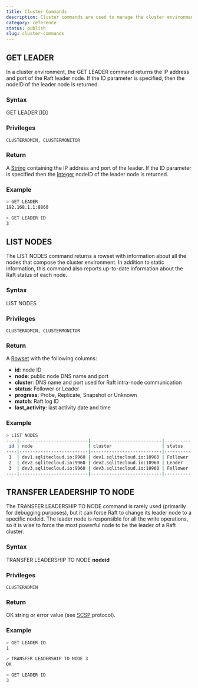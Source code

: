 ```yaml
---
title: Cluster Commands
description: Cluster commands are used to manage the cluster environment, such as listing nodes, getting the leader node, and transferring leadership to a specific node.
category: reference
status: publish
slug: cluster-commands
---
```

## GET LEADER
In a cluster environment, the GET LEADER command returns the IP address and port of the Raft leader node. If the ID parameter is specified, then the nodeID of the leader node is returned.

### Syntax

GET LEADER [ID]

### Privileges

```
CLUSTERADMIN, CLUSTERMONITOR
```

### Return

A <a href="https://github.com/sqlitecloud/sdk/blob/master/PROTOCOL.md" target="_blank">String</a> containing the IP address and port of the leader.
If the ID parameter is specified then the <a href="https://github.com/sqlitecloud/sdk/blob/master/PROTOCOL.md" target="_blank">Integer</a> nodeID of the leader node is returned.

### Example

```bash
> GET LEADER
192.168.1.1:8860

> GET LEADER ID
3
```

## LIST NODES

The LIST NODES command returns a rowset with information about all the nodes that compose the cluster environment. In addition to static information, this command also reports up-to-date information about the Raft status of each node.

### Syntax

LIST NODES

### Privileges

```
CLUSTERADMIN, CLUSTERMONITOR
```

### Return

A <a href="https://github.com/sqlitecloud/sdk/blob/master/PROTOCOL.md" target="_blank">Rowset</a> with the following columns:
* **id**: node ID
* **node**: public node DNS name and port
* **cluster**: DNS name and port used for Raft intra-node communication
* **status**: Follower or Leader
* **progress**: Probe, Replicate, Snapshot or Unknown
* **match**: Raft log ID
* **last_activity**: last activity date and time

### Example

```bash
> LIST NODES
----|--------------------------|---------------------------|----------|-----------|-------|---------------------|
 id | node                     | cluster                   | status   | progress  | match | last_activity       |
----|--------------------------|---------------------------|----------|-----------|-------|---------------------|
 1  | dev1.sqlitecloud.io:9960 | dev1.sqlitecloud.io:10960 | Follower | Replicate | 13463 | 2023-02-08 08:17:08 |
 2  | dev2.sqlitecloud.io:9960 | dev2.sqlitecloud.io:10960 | Leader   | Replicate | 13463 | 2023-02-08 08:17:08 |
 3  | dev3.sqlitecloud.io:9960 | dev3.sqlitecloud.io:10960 | Follower | Replicate | 13463 | 2023-02-08 08:17:08 |
----|--------------------------|---------------------------|----------|-----------|-------|---------------------|

```

## TRANSFER LEADERSHIP TO NODE

The TRANSFER LEADERSHIP TO NODE command is rarely used (primarily for debugging purposes), but it can force Raft to change its leader node to a specific nodeid. The leader node is responsible for all the write operations, so it is wise to force the most powerful node to be the leader of a Raft cluster.

### Syntax

TRANSFER LEADERSHIP TO NODE **nodeid**

### Privileges

```
CLUSTERADMIN
```

### Return

OK string or error value (see <a href="https://github.com/sqlitecloud/sdk/blob/master/PROTOCOL.md" target="_blank">SCSP</a> protocol).

### Example

```bash
> GET LEADER ID
1

> TRANSFER LEADERSHIP TO NODE 3
OK

> GET LEADER ID
3
```
